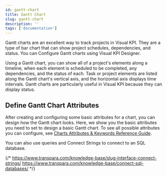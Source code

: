 ```yaml
---
id: gantt-chart
title: Gantt Chart
slug: gantt-chart
description: ''
tags: ['documentation']
---
```



Gantt charts are an excellent way to track projects in Visual KPI. They are a type of bar chart that can show project schedules, dependencies, and status. You can Configure Gantt charts using Visual KPI Designer.

Using a Gantt chart, you can show all of a project's elements along a timeline, when each element is scheduled to be completed, any dependencies, and the status of each. Task or project elements are listed along the Gantt chart's vertical axis, and the horizontal axis displays time intervals. Gantt charts are particularly useful in Visual KPI because they can display status.

<StylizedImage
  imgURL="img/designer/charts-ganttchart.png"
  alt="Charts Chart"
/>

<StylizedImage
  imgURL="img/designer/charts-ganttstatus.png"
  alt="Charts Status"
/>

## Define Gantt Chart Attributes

After creating and configuring some basic attributes for a chart, you can design how the Gantt chart looks. Here, we show you the basic attributes you need to set to design a basic Gantt chart. To see all possible attributes you can configure, see [Charts Attributes & Keywords Reference Guide](/docs/visual-kpi-design/reference-tables/charts-reference).

You can also use queries and Connect Strings to connect to an SQL database.

{/* https://www.transpara.com/knowledge-base/slug-interface-connect-strings/
https://www.transpara.com/knowledge-base/connect-sql-databases/ */}


